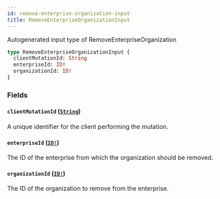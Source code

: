 ```yaml
---
id: remove-enterprise-organization-input
title: RemoveEnterpriseOrganizationInput
---
```


Autogenerated input type of RemoveEnterpriseOrganization

```graphql
type RemoveEnterpriseOrganizationInput {
  clientMutationId: String
  enterpriseId: ID!
  organizationId: ID!
}
```

### Fields

#### `clientMutationId` ([`String`](/docs/api/scalars/string))

A unique identifier for the client performing the mutation.

#### `enterpriseId` ([`ID!`](/docs/api/scalars/id))

The ID of the enterprise from which the organization should be removed.

#### `organizationId` ([`ID!`](/docs/api/scalars/id))

The ID of the organization to remove from the enterprise.
